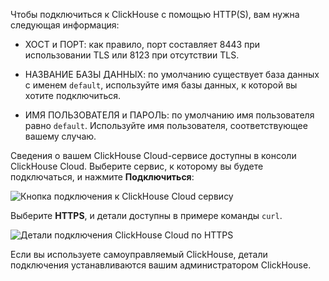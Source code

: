 

Чтобы подключиться к ClickHouse с помощью HTTP(S), вам нужна следующая информация:

- ХОСТ и ПОРТ: как правило, порт составляет 8443 при использовании TLS или 8123 при отсутствии TLS.

- НАЗВАНИЕ БАЗЫ ДАННЫХ: по умолчанию существует база данных с именем `default`, используйте имя базы данных, к которой вы хотите подключиться.

- ИМЯ ПОЛЬЗОВАТЕЛЯ и ПАРОЛЬ: по умолчанию имя пользователя равно `default`. Используйте имя пользователя, соответствующее вашему случаю.

Сведения о вашем ClickHouse Cloud-сервисе доступны в консоли ClickHouse Cloud. Выберите сервис, к которому вы будете подключаться, и нажмите **Подключиться**:

<Image img={cloud_connect_button} size="md" alt="Кнопка подключения к ClickHouse Cloud сервису" border />

Выберите **HTTPS**, и детали доступны в примере команды `curl`.

<Image img={connection_details_https} size="md" alt="Детали подключения ClickHouse Cloud по HTTPS" border/>

Если вы используете самоуправляемый ClickHouse, детали подключения устанавливаются вашим администратором ClickHouse.
```
